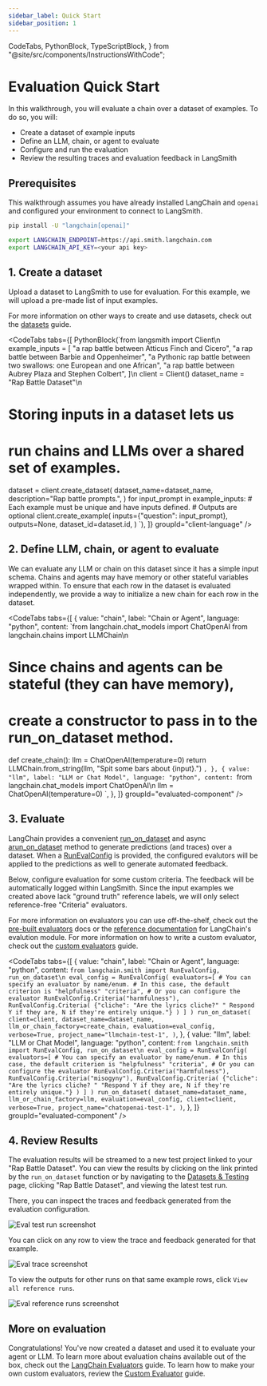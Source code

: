 ```yaml
---
sidebar_label: Quick Start
sidebar_position: 1
---
```


  CodeTabs,
  PythonBlock,
  TypeScriptBlock,
} from "@site/src/components/InstructionsWithCode";

# Evaluation Quick Start

In this walkthrough, you will evaluate a chain over a dataset of examples. To do so, you will:

- Create a dataset of example inputs
- Define an LLM, chain, or agent to evaluate
- Configure and run the evaluation
- Review the resulting traces and evaluation feedback in LangSmith

## Prerequisites

This walkthrough assumes you have already installed LangChain and `openai` and configured your environment to connect to LangSmith.

```bash
pip install -U "langchain[openai]"

export LANGCHAIN_ENDPOINT=https://api.smith.langchain.com
export LANGCHAIN_API_KEY=<your api key>
```

## 1. Create a dataset

Upload a dataset to LangSmith to use for evaluation. For this example, we will upload a pre-made list of input examples.

For more information on other ways to create and use datasets, check out the [datasets](datasets) guide.

<CodeTabs
  tabs={[
    PythonBlock(`from langsmith import Client\n
example_inputs = [
  "a rap battle between Atticus Finch and Cicero",
  "a rap battle between Barbie and Oppenheimer",
  "a Pythonic rap battle between two swallows: one European and one African",
  "a rap battle between Aubrey Plaza and Stephen Colbert",
]\n
client = Client()
dataset_name = "Rap Battle Dataset"\n
# Storing inputs in a dataset lets us
# run chains and LLMs over a shared set of examples.
dataset = client.create_dataset(
    dataset_name=dataset_name, description="Rap battle prompts.",
)
for input_prompt in example_inputs:
    # Each example must be unique and have inputs defined.
    # Outputs are optional
    client.create_example(
        inputs={"question": input_prompt},
        outputs=None,
        dataset_id=dataset.id,
    )
`),
  ]}
  groupId="client-language"
/>

## 2. Define LLM, chain, or agent to evaluate

We can evaluate any LLM or chain on this dataset since it has a simple input schema.
Chains and agents may have memory or other stateful variables wrapped within. To ensure that each row in the dataset is evaluated independently, we provide a way to initialize a new chain for each row in the dataset.

<CodeTabs
  tabs={[
    {
      value: "chain",
      label: "Chain or Agent",
      language: "python",
      content: `from langchain.chat_models import ChatOpenAI
from langchain.chains import LLMChain\n
# Since chains and agents can be stateful (they can have memory),
# create a constructor to pass in to the run_on_dataset method.
def create_chain():
    llm = ChatOpenAI(temperature=0)
    return LLMChain.from_string(llm, "Spit some bars about {input}.")
`,
    },
    {
      value: "llm",
      label: "LLM or Chat Model",
      language: "python",
      content: `from langchain.chat_models import ChatOpenAI\n
llm = ChatOpenAI(temperature=0)
`,
    },
  ]}
  groupId="evaluated-component"
/>

## 3. Evaluate

LangChain provides a convenient [run_on_dataset](https://api.python.langchain.com/en/latest/smith/langchain.smith.evaluation.runner_utils.run_on_dataset.html#langchain.smith.evaluation.runner_utils.run_on_dataset) and async [arun_on_dataset](https://api.python.langchain.com/en/latest/smith/langchain.smith.evaluation.runner_utils.arun_on_dataset.html#langchain.smith.evaluation.runner_utils.arun_on_dataset) method to generate predictions (and traces) over a dataset. When a [RunEvalConfig](https://api.python.langchain.com/en/latest/smith/langchain.smith.evaluation.config.RunEvalConfig.html#langchain.smith.evaluation.config.RunEvalConfig) is provided, the configured evalutors will be applied to the predictions as well to generate automated feedback.

Below, configure evaluation for some custom criteria. The feedback will be automatically logged within LangSmith. Since the input examples we created above lack "ground truth" reference labels, we will only select reference-free "Criteria" evaluators.

For more information on evaluators you can use off-the-shelf, check out the [pre-built evaluators](evaluator-implementations) docs or the [reference documentation](https://api.python.langchain.com/en/latest/api_reference.html#module-langchain.evaluation) for LangChain's evalution module.
For more information on how to write a custom evaluator, check out the [custom evaluators](custom-evaluators) guide.

<CodeTabs
  tabs={[
    {
      value: "chain",
      label: "Chain or Agent",
      language: "python",
      content: `from langchain.smith import RunEvalConfig, run_on_dataset\n
eval_config = RunEvalConfig(
  evaluators=[
    # You can specify an evaluator by name/enum.
    # In this case, the default criterion is "helpfulness"
    "criteria",
    # Or you can configure the evaluator
    RunEvalConfig.Criteria("harmfulness"),
    RunEvalConfig.Criteria(
      {"cliche": "Are the lyrics cliche?"
      " Respond Y if they are, N if they're entirely unique."}
      )
  ]
)
run_on_dataset(
    client=client,
    dataset_name=dataset_name,
    llm_or_chain_factory=create_chain,
    evaluation=eval_config,
    verbose=True,
    project_name="llmchain-test-1",
)`,
    },
    {
      value: "llm",
      label: "LLM or Chat Model",
      language: "python",
      content: `from langchain.smith import RunEvalConfig, run_on_dataset\n
eval_config = RunEvalConfig(
  evaluators=[
    # You can specify an evaluator by name/enum.
    # In this case, the default criterion is "helpfulness"
    "criteria",
    # Or you can configure the evaluator
    RunEvalConfig.Criteria("harmfulness"),
    RunEvalConfig.Criteria("misogyny"),
    RunEvalConfig.Criteria(
      {"cliche": "Are the lyrics cliche? "
      "Respond Y if they are, N if they're entirely unique."}
      )
  ]
)
run_on_dataset(
    dataset_name=dataset_name,
    llm_or_chain_factory=llm,
    evaluation=eval_config,
    client=client,
    verbose=True,
    project_name="chatopenai-test-1",
)`,
    },
  ]}
  groupId="evaluated-component"
/>

## 4. Review Results

The evaluation results will be streamed to a new test project linked to your "Rap Battle Dataset". You can view the results by clicking on the link printed by the `run_on_dataset` function or by navigating to the [Datasets & Testing](https://smith.langchain.com/datasets) page, clicking "Rap Battle Dataset", and viewing the latest test run.

There, you can inspect the traces and feedback generated from the evaluation configuration.

![Eval test run screenshot](static/eval-test-run.png)

You can click on any row to view the trace and feedback generated for that example.

![Eval trace screenshot](static/eval-run-trace.png)

To view the outputs for other runs on that same example rows, click `View all reference runs`.

![Eval reference runs screenshot](static/eval-referenced-runs.png)

## More on evaluation

Congratulations! You've now created a dataset and used it to evaluate your agent or LLM.
To learn more about evaluation chains available out of the box, check out the [LangChain Evaluators](evaluator-implementations) guide. To learn how to make your own custom evaluators, review the [Custom Evaluator](custom-evaluators) guide.
